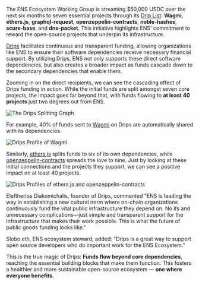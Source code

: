 The ENS Ecosystem Working Group is streaming $50,000 USDC over the next six months to seven essential projects through its [Drip List](https://www.drips.network/app/drip-lists/31017209032870028068280040871339261037749177808773684797297972107972): **Wagmi**, **ethers.js**, **graphql-request**, **openzeppelin-contracts**, **noble-hashes**, **scure-base**, and **dns-packet**. This initiative highlights ENS' commitment to reward the open-source projects that underpin its infrastructure.

[Drips](https://www.drips.network/) facilitates continuous and transparent funding, allowing organizations like ENS to ensure their software dependencies receive necessary financial support. By utilizing Drips, ENS not only supports these direct software dependencies, but also creates a broader impact as funds cascade down to the secondary dependencies that enable them.

Zooming in on the direct recipients, we can see the cascading effect of Drips funding in action. While the initial funds are split amongst seven core projects, the impact goes far beyond that, with funds flowing to **at least 40 projects** just two degrees out from ENS.

![The Drips Splitting Graph](./01.png)

For example, 40% of funds sent to [Wagmi](https://drips.network/app/projects/github/wevm/wagmi) on Drips are automatically shared with its dependencies.

![Drips Profile of Wagmi](./02.png)

Similarly, [ethers.js](https://drips.network/app/projects/github/ethers-io/ethers.js) splits funds to six of its own dependencies, while [openzeppelin-contracts](https://drips.network/app/projects/github/OpenZeppelin/openzeppelin-contracts) spreads the love to nine. Just by looking at these initial connections and the projects they support, we can see a positive impact on at least 40 projects.

![Drips Profiles of ethers.js and openzeppelin-contracts](./03.png)

Eleftherios Diakomichalis, founder of Drips, commented "ENS is leading the way in establishing a new cultural norm where on-chain organizations continuously fund the vital public infrastructure they depend on. No ifs and unnecessary complications—just simple and transparent support for the infrastructure that makes their work possible. This is what the future of public goods funding looks like."

Slobo.eth, ENS ecosystem steward, added: "Drips is a great way to support open source developers who do important work for the ENS Ecosystem."

This is the true magic of Drips: **Funds flow beyond core dependencies**, reaching the essential building blocks that make them function. This fosters a healthier and more sustainable open-source ecosystem — **one where everyone benefits**.
